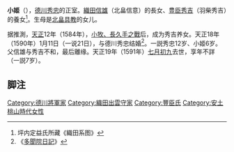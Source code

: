 '''小姬'''（{{bd|1585年|？|1591年|8月27日|catIdx=おひめ}}），[[德川秀忠|德川秀忠]]的正室。[[織田信雄|織田信雄]]（北畠信意）的長女、[[豊臣秀吉|豊臣秀吉]]（羽柴秀吉）的養女<ref>坪内定益氏所藏《織田系图》</ref>。生母是[[北畠具教|北畠具教]]的女儿。

据推測，[[天正_(日本)|天正]]12年（1584年），[[小牧、長久手之戰|小牧、長久手之戰]]后，成为秀吉养女。天正18年（1590年）1月11日（一说21日），与德川秀忠结婚<ref>《[[多聞院日記|多聞院日記]]》</ref>。一説秀忠12岁、小姬6岁。父信雄与秀吉不和，最后離缘。天正19年（1591年）[[七月初九|七月初九]]去世，享年不詳（一説7岁）。

== 脚注 ==
{{reflist}}

{{御台所}}

{{DEFAULTSORT:おひめ}}
[[Category:德川將軍家|Category:德川將軍家]]
[[Category:織田出雲守家|Category:織田出雲守家]]
[[Category:豐臣氏|Category:豐臣氏]]
[[Category:安土桃山時代女性|Category:安土桃山時代女性]]